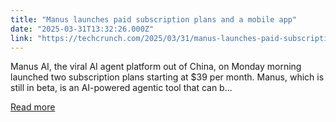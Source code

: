 ```yaml
---
title: "Manus launches paid subscription plans and a mobile app"
date: "2025-03-31T13:32:26.000Z"
link: "https://techcrunch.com/2025/03/31/manus-launches-paid-subscription-plans-and-a-mobile-app/"
---
```


Manus AI, the viral AI agent platform out of China, on Monday morning launched two subscription plans starting at $39 per month. Manus, which is still in beta, is an AI-powered agentic tool that can b...

[Read more](https://techcrunch.com/2025/03/31/manus-launches-paid-subscription-plans-and-a-mobile-app/)
